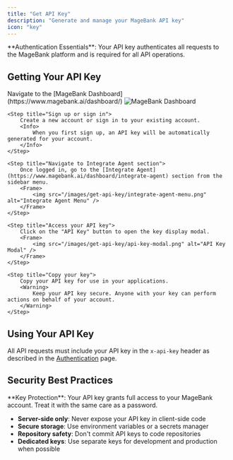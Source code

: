 ```yaml
---
title: "Get API Key"
description: "Generate and manage your MageBank API key"
icon: "key"
---
```


<Note>
**Authentication Essentials**: Your API key authenticates all requests to the MageBank platform and is required for all API operations.
</Note>

## Getting Your API Key

<Steps>
    <Step title="Visit MageBank Dashboard">
        Navigate to the [MageBank Dashboard](https://www.magebank.ai/dashboard/)
        <Frame>
            <img src="/images/get-api-key/dashboard-login.png" alt="MageBank Dashboard" />
        </Frame>
    </Step>

    <Step title="Sign up or sign in">
        Create a new account or sign in to your existing account.
        <Info>
            When you first sign up, an API key will be automatically generated for your account.
        </Info>
    </Step>

    <Step title="Navigate to Integrate Agent section">
        Once logged in, go to the [Integrate Agent](https://www.magebank.ai/dashboard/integrate-agent) section from the sidebar menu.
        <Frame>
            <img src="/images/get-api-key/integrate-agent-menu.png" alt="Integrate Agent Menu" />
        </Frame>
    </Step>

    <Step title="Access your API key">
        Click on the "API Key" button to open the key display modal.
        <Frame>
            <img src="/images/get-api-key/api-key-modal.png" alt="API Key Modal" />
        </Frame>
    </Step>

    <Step title="Copy your key">
        Copy your API key for use in your applications.
        <Warning>
            Keep your API key secure. Anyone with your key can perform actions on behalf of your account.
        </Warning>
    </Step>
</Steps>

## Using Your API Key

All API requests must include your API key in the `x-api-key` header as described in the [Authentication](/api-reference/authentication) page.

## Security Best Practices

<Warning>
**Key Protection**: Your API key grants full access to your MageBank account. Treat it with the same care as a password.
</Warning>

- **Server-side only**: Never expose your API key in client-side code
- **Secure storage**: Use environment variables or a secrets manager
- **Repository safety**: Don't commit API keys to code repositories
- **Dedicated keys**: Use separate keys for development and production when possible